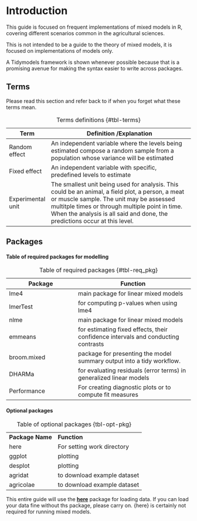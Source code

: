# Introduction

This guide is focused on frequent implementations of mixed models in R, covering different scenarios common in the agricultural sciences.

This is not intended to be a guide to the theory of mixed models, it is focused on implementations of models only.

A Tidymodels framework is shown whenever possible because that is a promising avenue for making the syntax easier to write across packages.

## Terms

Please read this section and refer back to if when you forget what these terms mean.

| Term              | Definition /Explanation                                                                                                                                                                                                                                                       |
|------------|-----------------------------------------------------------|
| Random effect     | An independent variable where the levels being estimated compose a random sample from a population whose variance will be estimated                                                                                                                                           |
| Fixed effect      | An independent variable with specific, predefined levels to estimate                                                                                                                                                                                                          |
| Experimental unit | The smallest unit being used for analysis. This could be an animal, a field plot, a person, a meat or muscle sample. The unit may be assessed multitple times or through multiple point in time. When the analysis is all said and done, the predictions occur at this level. |

: Terms definitions {#tbl-terms}

## Packages

#### Table of required packages for modelling

| Package     | Function                                                                          |
|---------------------------|---------------------------------------------|
| lme4        | main package for linear mixed models                                              |
| lmerTest    | for computing p-values when using lme4                                            |
| nlme        | main package for linear mixed models                                              |
| emmeans     | for estimating fixed effects, their confidence intervals and conducting contrasts |
| broom.mixed | package for presenting the model summary output into a tidy workflow.             |
| DHARMa      | for evaluating residuals (error terms) in generalized linear models               |
| Performance | For creating diagnostic plots or to compute fit measures                          |

: Table of required packages {#tbl-req_pkg}

#### Optional packages

|                  |                             |
|------------------|-----------------------------|
| **Package Name** | **Function**                |
| here             | For setting work directory  |
| ggplot           | plotting                    |
| desplot          | plotting                    |
| agridat          | to download example dataset |
| agricolae        | to download example dataset |

: Table of optional packages {tbl-opt-pkg}

This entire guide will use the [**here**](https://here.r-lib.org/) package for loading data. If you can load your data fine without ths package, please carry on. {here} is certainly not required for running mixed models.

